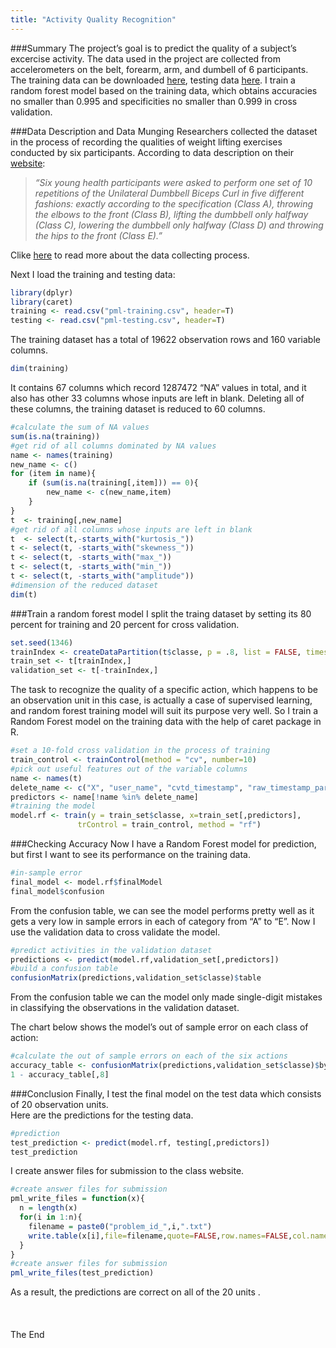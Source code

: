 ```yaml
---
title: "Activity Quality Recognition"
---
```


###Summary
The project's goal is to predict the quality of a subject's excercise activity. The data used in the project are collected from accelerometers on the belt, forearm, arm, and dumbell of 6 participants. The training data can be downloaded [here](https://d396qusza40orc.cloudfront.net/predmachlearn/pml-training.csv), testing data [here](https://d396qusza40orc.cloudfront.net/predmachlearn/pml-testing.csv). I train a random forest model based on the training data, which obtains accuracies no smaller than 0.995 and specificities no smaller than 0.999 in cross validation.

###Data Description and Data Munging
Researchers collected the dataset in the process of recording the qualities of weight lifting exercises conducted by six participants. According to data description on their [website](http://groupware.les.inf.puc-rio.br/har):

> _"Six young health participants were asked to perform one set of 10 repetitions of the Unilateral Dumbbell Biceps Curl in five different fashions: exactly according to the specification (Class A), throwing the elbows to the front (Class B), lifting the dumbbell only halfway (Class C), lowering the dumbbell only halfway (Class D) and throwing the hips to the front (Class E)."_

Clike [here](http://groupware.les.inf.puc-rio.br/har#ixzz3vXRI6iAm) to read more about the data collecting process.

Next I load the training and testing data:
```r
library(dplyr)
library(caret)
training <- read.csv("pml-training.csv", header=T)
testing <- read.csv("pml-testing.csv", header=T)
```

The training dataset has a total of 19622 observation rows and 160 variable columns. 
```r
dim(training)
```

It contains 67 columns which record 1287472 "NA" values in total, and it also has other 33 columns whose inputs are left in blank. Deleting all of these columns, the training dataset is reduced to 60 columns.
```r
#calculate the sum of NA values
sum(is.na(training))
#get rid of all columns dominated by NA values
name <- names(training)
new_name <- c()
for (item in name){
    if (sum(is.na(training[,item])) == 0){
        new_name <- c(new_name,item)
    }
}
t  <- training[,new_name]
#get rid of all columns whose inputs are left in blank
t  <- select(t,-starts_with("kurtosis_"))
t <- select(t, -starts_with("skewness_"))
t <- select(t, -starts_with("max_"))
t <- select(t, -starts_with("min_"))
t <- select(t, -starts_with("amplitude"))
#dimension of the reduced dataset
dim(t)
```

###Train a random forest model
I split the traing dataset by setting its 80 percent for training and 20 percent for cross validation.
```r
set.seed(1346)
trainIndex <- createDataPartition(t$classe, p = .8, list = FALSE, times = 1)
train_set <- t[trainIndex,]
validation_set <- t[-trainIndex,]
```

The task to recognize the quality of a specific action, which happens to be an observation unit in this case, is actually a case of supervised learning, and random forest training model will suit its purpose very well. So I train a Random Forest model on the training data with the help of caret package in R.

```r
#set a 10-fold cross validation in the process of training
train_control <- trainControl(method = "cv", number=10)
#pick out useful features out of the variable columns
name <- names(t)
delete_name <- c("X", "user_name", "cvtd_timestamp", "raw_timestamp_part_2", "cvtd_timestamp", "new_window", "num_window", "classe")
predictors <- name[!name %in% delete_name]
#training the model
model.rf <- train(y = train_set$classe, x=train_set[,predictors],
               trControl = train_control, method = "rf")
```

###Checking Accuracy
Now I have a Random Forest model for prediction, but first I want to see its performance on the training data.
```r
#in-sample error
final_model <- model.rf$finalModel
final_model$confusion
```

From the confusion table, we can see the model performs pretty well as it gets a very low in sample errors in each of category from "A" to "E". Now I use the validation data to cross validate the model.
```r
#predict activities in the validation dataset
predictions <- predict(model.rf,validation_set[,predictors])
#build a confusion table
confusionMatrix(predictions,validation_set$classe)$table
```
From the confusion table we can the model only made single-digit mistakes in classifying the observations in the validation dataset.

The chart below shows the model's out of sample error on each class of action:
```r
#calculate the out of sample errors on each of the six actions
accuracy_table <- confusionMatrix(predictions,validation_set$classe)$byClass
1 - accuracy_table[,8]
```

###Conclusion
Finally, I test the final model on the test data which consists of 20 observation units.   
Here are the predictions for the testing data.
```r
#prediction
test_prediction <- predict(model.rf, testing[,predictors])
test_prediction
```

I create answer files for submission to the class website.
```r
#create answer files for submission
pml_write_files = function(x){
  n = length(x)
  for(i in 1:n){
    filename = paste0("problem_id_",i,".txt")
    write.table(x[i],file=filename,quote=FALSE,row.names=FALSE,col.names=FALSE)
  }
}
#create answer files for submission
pml_write_files(test_prediction)
```

As a result, the predictions are correct on all of the 20 units .
<br>  
<br>  
The End
